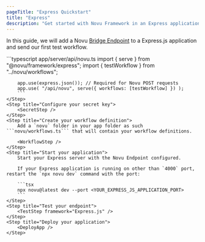 ```yaml
---
pageTitle: "Express Quickstart"
title: "Express"
description: "Get started with Novu Framework in an Express application"
---
```




In this guide, we will add a Novu [Bridge Endpoint](/docs/concepts/endpoint) to a Express.js application and send our first test workflow.

<Steps>
    <Step title="Set up your local environment">
        <LocalStudio />
    </Step>
    <Step title="Install packages">
        <PackagesStep />
    </Step>
    <Step title="Add a Novu API Endpoint">
        ```typescript app/server/api/novu.ts
        import { serve } from "@novu/framework/express";
        import { testWorkflow } from "../novu/workflows";

        app.use(express.json()); // Required for Novu POST requests
        app.use( "/api/novu", serve({ workflows: [testWorkflow] }) );
        ```
    </Step>
    <Step title="Configure your secret key">
        <SecretStep />
    </Step>
    <Step title="Create your workflow definition">
        Add a `novu` folder in your app folder as such ```novu/workflows.ts``` that will contain your workflow definitions.

        <WorkflowStep />
    </Step>
    <Step title="Start your application">
        Start your Express server with the Novu Endpoint configured.

        If your Express application is running on other than `4000` port, restart the `npx novu dev` command with the port:

        ```tsx
        npx novu@latest dev --port <YOUR_EXPRESS_JS_APPLICATION_PORT>
        ```
    </Step>
    <Step title="Test your endpoint">
        <TestStep framework="Express.js" />
    </Step>
    <Step title="Deploy your application">
        <DeployApp />
    </Step>
</Steps>

<NextStepsStep />

